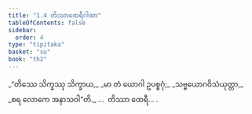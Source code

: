 ```yaml
---
title: "1.4 တိဿာထေရီဂါထာ"
tableOfContents: false
sidebar:
  order: 4
type: "tipitaka"
basket: "su"
book: "th2"
---
```



<DynamicBreadcrumb />

<Division number="4" book="th2" e="ch" v="19" p="377">

<Paragraph number="8" type="verses" book="th2">
_“တိဿေ သိက္ခဿု သိက္ခာယ,_  
_မာ တံ ယောဂါ ဥပစ္စဂုံ;_  
_သဗ္ဗယောဂဝိသံယုတ္တာ,_  
_စရ လောကေ အနာသဝါ”တိ._  


</Paragraph>
</Division>

<Paragraph number="9" type="center" book="th2">
…  တိဿာ ထေရီ… .
</Paragraph>